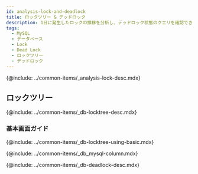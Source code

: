 ```yaml
---
id: analysis-lock-and-deadlock
title: ロックツリー & デッドロック
description: 1日に発生したロックの推移を分析し、デッドロック状態のクエリを確認できます。
tags:
  - MySQL
  - データベース
  - Lock
  - Dead Lock
  - ロックツリー
  - デッドロック
---
```



<Note product='MySQL' link='../mysql-v1/analysis-lock-and-deadlock' />

<!-- 概要 -->

{@include: ../common-items/_analysis-lock-desc.mdx}

## ロックツリー

{@include: ../common-items/_db-locktree-desc.mdx} 

### 基本画面ガイド

{@include: ../common-items/_db-locktree-using-basic.mdx}

<!-- ロックツリーカラム情報 -->

{@include: ../common-items/_db_mysql-column.mdx}

<!-- デッドロック -->

{@include: ../common-items/_db-deadlock-desc.mdx}  
